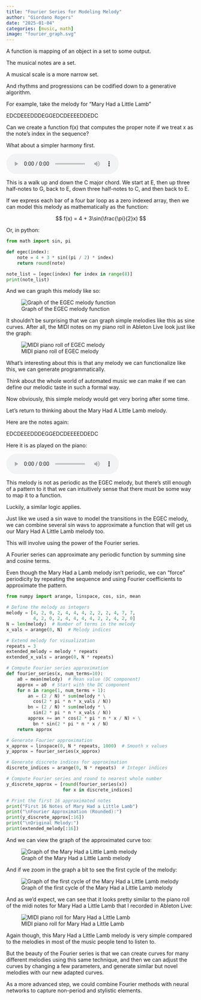 ```yaml
---
title: "Fourier Series for Modeling Melody"
author: "Giordano Rogers"
date: "2025-01-04"
categories: [music, math]
image: "fourier_graph.svg"
---
```



A function is mapping of an object in a set to some output.

The musical notes are a set.

A musical scale is a more narrow set.

And rhythms and progressions can be codified down to a generative algorithm.

For example, take the melody for "Mary Had a Little Lamb"

EDCDEEEDDDEGGEDCDEEEEDDEDC

Can we create a function f(x) that computes the proper note if we treat x as the
note's index in the sequence?

What about a simpler harmony first.

```{=html}
<audio controls>
  <source src="EGEC.wav" type="audio/wav">
  Your browser does not support the audio element.
</audio>
```

This is a walk up and down the C major chord. We start at E, then up three
half-notes to G, back to E, down three half-notes to C, and then back to E.

If we express each bar of a four bar loop as a zero indexed array, then we
can model this melody as mathematically as the function:

$$
f(x) = 4 + 3\sin(\frac{\pi}{2}x)
$$

Or, in python:

```python
from math import sin, pi

def egec(index):
    note = 4 + 3 * sin((pi / 2) * index)
    return round(note)

note_list = [egec(index) for index in range(8)]
print(note_list)
```

And we can graph this melody like so:

![Graph of the EGEC melody function](cool_graph.svg)

It shouldn't be surprising that we can graph simple melodies like this as sine curves. After all, the MIDI notes on my piano roll in Ableton Live look just like the graph:

![MIDI piano roll of EGEC melody](egec.png)

What's interesting about this is that any melody we can functionalize like this,
we can generate programmatically.

Think about the whole world of automated music we can make if we can define our
melodic taste in such a formal way.

Now obviously, this simple melody would get very boring after some time.

Let's return to thinking about the Mary Had A Little Lamb melody.

Here are the notes again:

EDCDEEEDDDEGGEDCDEEEEDDEDC

Here it is as played on the piano:

```{=html}
<audio controls>
  <source src="mary_had_a_little_lambd.wav" type="audio/wav">
  Your browser does not support the audio element.
</audio>
```

This melody is not as periodic as the EGEC melody, but there's still enough of
a pattern to it that we can intuitively sense that there must be some way to
map it to a function.

Luckily, a similar logic applies.

Just like we used a sin wave to model the transitions in the EGEC melody, we
can combine several sin wavs to approximate a function that will get us our
Mary Had A Little Lamb melody too.

This will involve using the power of the Fourier series.

A Fourier series can approximate any periodic function by summing sine and
cosine terms.

Even though the Mary Had a Lamb melody isn't periodic, we can "force" periodicity by repeating the sequence and using Fourier coefficients to approximate the pattern.

```python
from numpy import arange, linspace, cos, sin, mean

# Define the melody as integers
melody = [4, 2, 0, 2, 4, 4, 4, 2, 2, 2, 4, 7, 7,
          4, 2, 0, 2, 4, 4, 4, 4, 2, 2, 4, 2, 0]
N = len(melody)  # Number of terms in the melody
x_vals = arange(0, N)  # Melody indices

# Extend melody for visualization
repeats = 3
extended_melody = melody * repeats
extended_x_vals = arange(0, N * repeats)

# Compute Fourier series approximation
def fourier_series(x, num_terms=10):
    a0 = mean(melody)  # Mean value (DC component)
    approx = a0  # Start with the DC component
    for n in range(1, num_terms + 1):
        an = (2 / N) * sum(melody * \
          cos(2 * pi * n * x_vals / N))
        bn = (2 / N) * sum(melody * \
          sin(2 * pi * n * x_vals / N))
        approx += an * cos(2 * pi * n * x / N) + \
          bn * sin(2 * pi * n * x / N)
    return approx

# Generate Fourier approximation
x_approx = linspace(0, N * repeats, 1000)  # Smooth x values
y_approx = fourier_series(x_approx)

# Generate discrete indices for approximation
discrete_indices = arange(0, N * repeats)  # Integer indices

# Compute Fourier series and round to nearest whole number
y_discrete_approx = [round(fourier_series(x))
                     for x in discrete_indices]

# Print the first 16 approximated notes
print("First 16 Notes of Mary Had a Little Lamb")
print("\nFourier Approximation (Rounded):")
print(y_discrete_approx[:16])
print("\nOriginal Melody:")
print(extended_melody[:16])
```

And we can view the graph of the approximated curve too:

![Graph of the Mary Had a Little Lamb melody](fourier_graph.svg)

And if we zoom in the graph a bit to see the first cycle of the melody:

![Graph of the first cycle of the Mary Had a Little Lamb melody](fourier_zoomed_graph.svg)

And as we'd expect, we can see that it looks pretty similar to the piano roll of the midi notes for Mary Had a Little Lamb that I recorded in Ableton Live:

![MIDI piano roll for Mary Had a Little Lamb](mary_lamb_roll2.png)

Again though, this Mary Had a Little Lamb melody is very simple compared to the
melodies in most of the music people tend to listen to.

But the beauty of the Fourier series is that we can create curves for many
different melodies using this same technique, and then we can adjust the curves
by changing a few parameters, and generate similar but novel melodies with our 
new adapted curves.

As a more advanced step, we could combine Fourier methods with neural networks 
to capture non-period and stylistic elements.